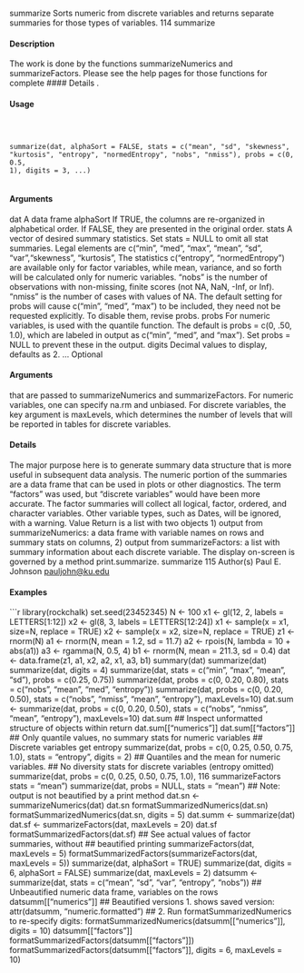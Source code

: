 
summarize Sorts numeric from discrete variables and returns separate summaries
for those types of variables.
114 summarize

#### Description

The work is done by the functions summarizeNumerics and summarizeFactors. Please see the
help pages for those functions for complete 
#### Details
.

#### Usage
<pre><code>


summarize(dat, alphaSort = FALSE, stats = c("mean", "sd", "skewness",
"kurtosis", "entropy", "normedEntropy", "nobs", "nmiss"), probs = c(0, 0.5,
1), digits = 3, ...)

</code></pre>
#### Arguments

dat A data frame
alphaSort If TRUE, the columns are re-organized in alphabetical order. If FALSE, they are
presented in the original order.
stats A vector of desired summary statistics. Set stats = NULL to omit all stat summaries.
Legal elements are c("min", "med", "max", "mean", "sd", "var","skewness", "kurtosis", The statistics c("entropy", "normedEntropy") are available only for factor
variables, while mean, variance, and so forth will be calculated only for numeric
variables. "nobs" is the number of observations with non-missing, finite scores
(not NA, NaN, -Inf, or Inf). "nmiss" is the number of cases with values of
NA. The default setting for probs will cause c("min", "med", "max") to be
included, they need not be requested explicitly. To disable them, revise probs.
probs For numeric variables, is used with the quantile function. The default is
probs = c(0, .50, 1.0), which are labeled in output as c("min", "med", and "max").
Set probs = NULL to prevent these in the output.
digits Decimal values to display, defaults as 2.
... Optional 
</code></pre>
#### Arguments
 that are passed to summarizeNumerics and summarizeFactors.
For numeric variables, one can specify na.rm and unbiased. For discrete variables,
the key argument is maxLevels, which determines the number of levels
that will be reported in tables for discrete variables.

#### Details

The major purpose here is to generate summary data structure that is more useful in subsequent data
analysis. The numeric portion of the summaries are a data frame that can be used in plots or other
diagnostics.
The term "factors" was used, but "discrete variables" would have been more accurate. The factor
summaries will collect all logical, factor, ordered, and character variables.
Other variable types, such as Dates, will be ignored, with a warning.
Value
Return is a list with two objects 1) output from summarizeNumerics: a data frame with variable
names on rows and summary stats on columns, 2) output from summarizeFactors: a list with summary
information about each discrete variable. The display on-screen is governed by a method
print.summarize.
summarize 115
Author(s)
Paul E. Johnson <pauljohn@ku.edu>

#### Examples
```r


library(rockchalk)
set.seed(23452345)
N <- 100
x1 <- gl(12, 2, labels = LETTERS[1:12])
x2 <- gl(8, 3, labels = LETTERS[12:24])
x1 <- sample(x = x1, size=N, replace = TRUE)
x2 <- sample(x = x2, size=N, replace = TRUE)
z1 <- rnorm(N)
a1 <- rnorm(N, mean = 1.2, sd = 11.7)
a2 <- rpois(N, lambda = 10 + abs(a1))
a3 <- rgamma(N, 0.5, 4)
b1 <- rnorm(N, mean = 211.3, sd = 0.4)
dat <- data.frame(z1, a1, x2, a2, x1, a3, b1)
summary(dat)
summarize(dat)
summarize(dat, digits = 4)
summarize(dat, stats = c("min", "max", "mean", "sd"),
probs = c(0.25, 0.75))
summarize(dat, probs = c(0, 0.20, 0.80),
stats = c("nobs", "mean", "med", "entropy"))
summarize(dat, probs = c(0, 0.20, 0.50),
stats = c("nobs", "nmiss", "mean", "entropy"), maxLevels=10)
dat.sum <- summarize(dat, probs = c(0, 0.20, 0.50),
stats = c("nobs", "nmiss", "mean", "entropy"), maxLevels=10)
dat.sum
## Inspect unformatted structure of objects within return
dat.sum[["numerics"]]
dat.sum[["factors"]]
## Only quantile values, no summary stats for numeric variables
## Discrete variables get entropy
summarize(dat,
probs = c(0, 0.25, 0.50, 0.75, 1.0),
stats = "entropy", digits = 2)
## Quantiles and the mean for numeric variables.
## No diversity stats for discrete variables (entropy omitted)
summarize(dat,
probs = c(0, 0.25, 0.50, 0.75, 1.0),
116 summarizeFactors
stats = "mean")
summarize(dat,
probs = NULL,
stats = "mean")
## Note: output is not beautified by a print method
dat.sn <- summarizeNumerics(dat)
dat.sn
formatSummarizedNumerics(dat.sn)
formatSummarizedNumerics(dat.sn, digits = 5)
dat.summ <- summarize(dat)
dat.sf <- summarizeFactors(dat, maxLevels = 20)
dat.sf
formatSummarizedFactors(dat.sf)
## See actual values of factor summaries, without
## beautified printing
summarizeFactors(dat, maxLevels = 5)
formatSummarizedFactors(summarizeFactors(dat, maxLevels = 5))
summarize(dat, alphaSort = TRUE)
summarize(dat, digits = 6, alphaSort = FALSE)
summarize(dat, maxLevels = 2)
datsumm <- summarize(dat, stats = c("mean", "sd", "var", "entropy", "nobs"))
## Unbeautified numeric data frame, variables on the rows
datsumm[["numerics"]]
## Beautified versions 1. shows saved version:
attr(datsumm, "numeric.formatted")
## 2. Run formatSummarizedNumerics to re-specify digits:
formatSummarizedNumerics(datsumm[["numerics"]], digits = 10)
datsumm[["factors"]]
formatSummarizedFactors(datsumm[["factors"]])
formatSummarizedFactors(datsumm[["factors"]], digits = 6, maxLevels = 10)
